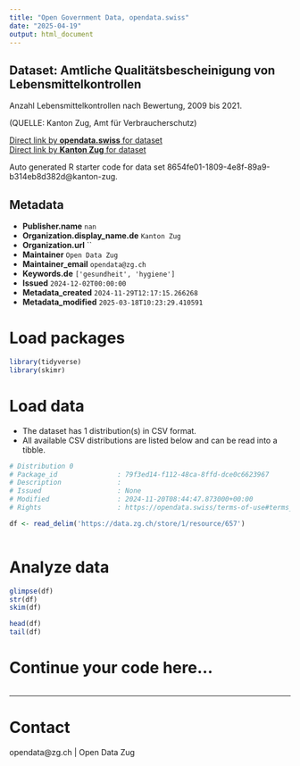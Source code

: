 ```yaml
---
title: "Open Government Data, opendata.swiss"
date: "2025-04-19"
output: html_document
---
```


## Dataset: Amtliche Qualitätsbescheinigung von Lebensmittelkontrollen

Anzahl Lebensmittelkontrollen nach Bewertung, 2009 bis 2021.

(QUELLE: Kanton Zug, Amt für Verbraucherschutz)

[Direct link by **opendata.swiss** for dataset](https://opendata.swiss/de/dataset/amtliche-qualitatsbescheinigung-von-lebensmittelkontrollen)<br>
[Direct link by **Kanton Zug** for dataset](https://www.zg.ch/behoerden/gesundheitsdirektion/statistikfachstelle/themen/gesundheit/verbraucherschutz)

Auto generated R starter code for data set 8654fe01-1809-4e8f-89a9-b314eb8d382d@kanton-zug.

## Metadata

- **Publisher.name** `nan`
- **Organization.display_name.de** `Kanton Zug`
- **Organization.url** ``
- **Maintainer** `Open Data Zug`
- **Maintainer_email** `opendata@zg.ch`
- **Keywords.de** `['gesundheit', 'hygiene']`
- **Issued** `2024-12-02T00:00:00`
- **Metadata_created** `2024-11-29T12:17:15.266268`
- **Metadata_modified** `2025-03-18T10:23:29.410591`


# Load packages

```r

library(tidyverse)
library(skimr)

```

# Load data

-   The dataset has 1 distribution(s) in CSV format.
-   All available CSV distributions are listed below and can be read into a tibble.

```r

# Distribution 0
# Package_id               : 79f3ed14-f112-48ca-8ffd-dce0c6623967
# Description              : 
# Issued                   : None
# Modified                 : 2024-11-20T08:44:47.873000+00:00
# Rights                   : https://opendata.swiss/terms-of-use#terms_open

df <- read_delim('https://data.zg.ch/store/1/resource/657')



```

# Analyze data

```r

glimpse(df)
str(df)
skim(df)

head(df)
tail(df)

```

# Continue your code here...

```r

```

------------------------------------------------------------------------

# Contact

opendata@zg.ch | Open Data Zug
